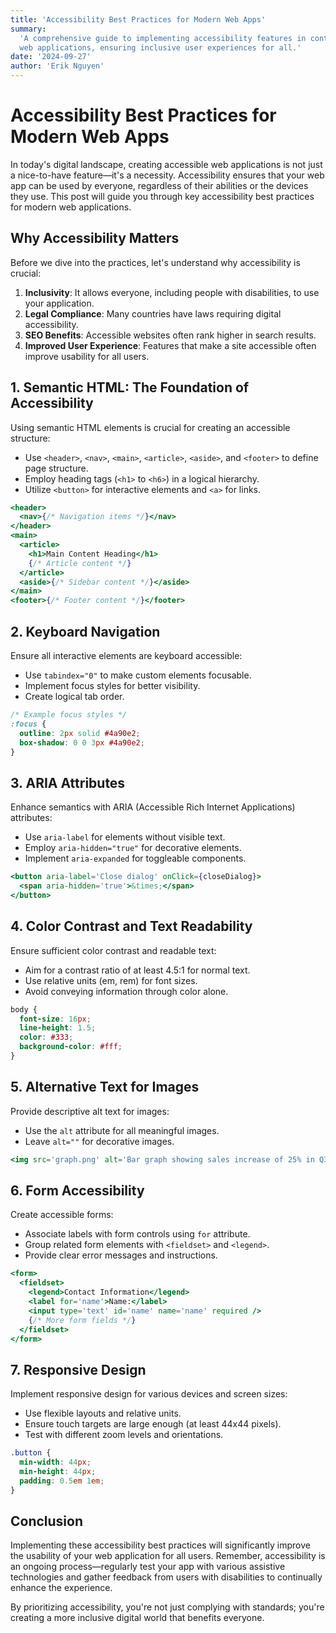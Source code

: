 ```yaml
---
title: 'Accessibility Best Practices for Modern Web Apps'
summary:
  'A comprehensive guide to implementing accessibility features in contemporary
  web applications, ensuring inclusive user experiences for all.'
date: '2024-09-27'
author: 'Erik Nguyen'
---
```


# Accessibility Best Practices for Modern Web Apps

In today's digital landscape, creating accessible web applications is not just a
nice-to-have feature—it's a necessity. Accessibility ensures that your web app
can be used by everyone, regardless of their abilities or the devices they use.
This post will guide you through key accessibility best practices for modern web
applications.

## Why Accessibility Matters

Before we dive into the practices, let's understand why accessibility is
crucial:

1. **Inclusivity**: It allows everyone, including people with disabilities, to
   use your application.
2. **Legal Compliance**: Many countries have laws requiring digital
   accessibility.
3. **SEO Benefits**: Accessible websites often rank higher in search results.
4. **Improved User Experience**: Features that make a site accessible often
   improve usability for all users.

## 1. Semantic HTML: The Foundation of Accessibility

Using semantic HTML elements is crucial for creating an accessible structure:

- Use `<header>`, `<nav>`, `<main>`, `<article>`, `<aside>`, and `<footer>` to
  define page structure.
- Employ heading tags (`<h1>` to `<h6>`) in a logical hierarchy.
- Utilize `<button>` for interactive elements and `<a>` for links.

```jsx
<header>
  <nav>{/* Navigation items */}</nav>
</header>
<main>
  <article>
    <h1>Main Content Heading</h1>
    {/* Article content */}
  </article>
  <aside>{/* Sidebar content */}</aside>
</main>
<footer>{/* Footer content */}</footer>
```

## 2. Keyboard Navigation

Ensure all interactive elements are keyboard accessible:

- Use `tabindex="0"` to make custom elements focusable.
- Implement focus styles for better visibility.
- Create logical tab order.

```css
/* Example focus styles */
:focus {
  outline: 2px solid #4a90e2;
  box-shadow: 0 0 3px #4a90e2;
}
```

## 3. ARIA Attributes

Enhance semantics with ARIA (Accessible Rich Internet Applications) attributes:

- Use `aria-label` for elements without visible text.
- Employ `aria-hidden="true"` for decorative elements.
- Implement `aria-expanded` for toggleable components.

```jsx
<button aria-label='Close dialog' onClick={closeDialog}>
  <span aria-hidden='true'>&times;</span>
</button>
```

## 4. Color Contrast and Text Readability

Ensure sufficient color contrast and readable text:

- Aim for a contrast ratio of at least 4.5:1 for normal text.
- Use relative units (em, rem) for font sizes.
- Avoid conveying information through color alone.

```css
body {
  font-size: 16px;
  line-height: 1.5;
  color: #333;
  background-color: #fff;
}
```

## 5. Alternative Text for Images

Provide descriptive alt text for images:

- Use the `alt` attribute for all meaningful images.
- Leave `alt=""` for decorative images.

```jsx
<img src='graph.png' alt='Bar graph showing sales increase of 25% in Q3 2024' />
```

## 6. Form Accessibility

Create accessible forms:

- Associate labels with form controls using `for` attribute.
- Group related form elements with `<fieldset>` and `<legend>`.
- Provide clear error messages and instructions.

```jsx
<form>
  <fieldset>
    <legend>Contact Information</legend>
    <label for='name'>Name:</label>
    <input type='text' id='name' name='name' required />
    {/* More form fields */}
  </fieldset>
</form>
```

## 7. Responsive Design

Implement responsive design for various devices and screen sizes:

- Use flexible layouts and relative units.
- Ensure touch targets are large enough (at least 44x44 pixels).
- Test with different zoom levels and orientations.

```css
.button {
  min-width: 44px;
  min-height: 44px;
  padding: 0.5em 1em;
}
```

## Conclusion

Implementing these accessibility best practices will significantly improve the
usability of your web application for all users. Remember, accessibility is an
ongoing process—regularly test your app with various assistive technologies and
gather feedback from users with disabilities to continually enhance the
experience.

By prioritizing accessibility, you're not just complying with standards; you're
creating a more inclusive digital world that benefits everyone.
